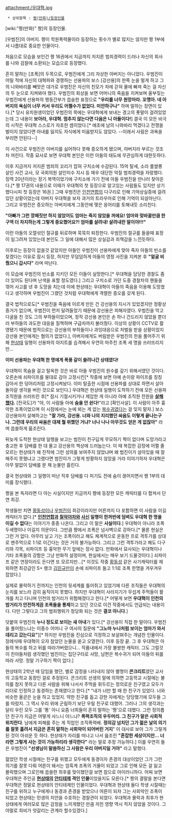 attachment:/우대혁.jpg

  * 상위항목 : [[짱(만화)/등장인물]]

[wiki:"짱(만화)" 짱]의 등장인물.

[우범진]의 아버지. 짱이 학원폭력물이라 등장하는 횟수가 별로 많지는 않지만 짱 1부에서 나름대로 중요한 인물이다. 

처음으로 모습을 보인건 짱 16권에서 지금까지 저지른 범죄경력이 드러나 자신의 회사를 나와 검찰에 소환되는 모습으로 등장했다. 

흔히 말하는 [조폭]의 두목으로, 우범진에게 그리 자상한 아버지는 아니었다. 우범진이 어릴 적에 자신의 대혁파와 경쟁하는 선용파의 보스 [강선용]의 한쪽 눈을 멀게 하고 그의 나와바리를 빼앗은 대가로 우범진은 자신의 친모가 차에 갇혀 물에 빠져 죽는 걸 자신의 두 눈으로 지켜봐야 했다. 우범진의 회상을 보면 어머니의 죽음을 지켜보며 울부짖는 우범진에게 선용파의 행동간부가 씁슬한 표정으로 '''"우리를 너무 원망마라. 꼬맹아. 네 아버지의 욕심이 너무 커서 우리도 어쩔수가 없었다. 미안하구나"''' 하며 말하는 장면이 있다.[* 당시 유치원생이었던 우범진의 목에는 우대혁에게 보내는 경고의 푯말이 걸려있었는데 그 내용이 '''보아라, 우대혁. 멈추지 않는다면 다음은 니 아들이다!'''] 결국 이 모든 비극의 시작은 우대혁 스스로가 자초한 셈이었다.[* 애초에 남의 나와바리 먹겠다고 전쟁을 벌이지 않았다면 아내를 잃지도 자식에게 미움받지도 않았다. --이래서 사람은 과욕을 부리면 안된다--]

이 사건으로 우범진은 아버지를 싫어하다 못해 증오하게 됐으며, 아버지라 부르는 것조차 꺼린다. 작중 묘사로 보면 우대혁 본인은 이런 아들의 태도에 무관심하게 대한듯하다.

이후 지금까지 저지른 범죄의 꼬리가 잡혀 구치소에 수감된다. 15억 탈세, 소라 룸쌀롱 살인 사건 교사, 모 국회의원 살인미수 지시 등 매우 대단한 악질 범죄경력을 자랑했다. 징역 20년이라는 장기 복역이었기에 구치소에 가기 전에 아들 우범진을 만나러 찾아온다.[* 짱 17권의 내용으로 이때가 우대혁의 첫 등장으로 알고있는 사람들도 있지만 상기했다시피 첫 등장은 16권.] 그때 우범진은 [[인천연합]]의 다구리로 인해 기억상실증에 걸려 있던 상황이었는데 아버지 우대혁을 보자 과거의 트라우마로 인해 기억이 되살아난다. 그리고 우범진은 증오하는 아버지에게 그동안에 맺은 응어리를 토해내듯 소리친다.

'''"아빠가 그런 깡패짓만 하지 않았어도 엄마는 죽지 않았을 꺼에요! 엄마와 맞바꿀만큼 한 구역 더 차지하는게 그렇게 중요했어요?! 엄마를 살려내! 살려내란 말이야!!!"''' 

이런 아들의 오열섞인 절규를 뒤로하며 묵묵히 퇴장한다. 우범진의 절규를 들을때 표정이 일그려져 있었는데 본인도 그 일에 대해서 많은 상실감과 죄책감을 느낀듯하다.

이후로는 등장이 없을것 같았지만 아들인 우범진이 선용파에게 맞아 죽자 아들의 빈소를 찾겠다는 이유로 잠시 등장, 하지만 무덤덤하게 아들의 영정 사진을 지켜본 후 '''"얼굴 비췄으니 갑시다"''' 라며 떠난다.

이 모습에 우범진의 빈소를 지키던 모든 이들이 실망한다.[* 우대혁을 담당한 경찰도 좀 더 있어도 된다며 난색을 표할 정도였다.] 그리고 구치소로 가던 도중 경찰차의 핸들을 꺾어 사고를 낸 후 도망을 치는데 이에 현상태는 우대혁이 아들의 죽음을 이용해 도망쳤다고 생각하며 우범진이 그랬던 것처럼 우대혁에게 격렬한 증오를 갖게 된다.

결국 법적으로도[* 우범진을 죽음에 이르게 만든 건 강선용의 지시가 있었겠지만 정황상 증거가 없으며, 우범진이 먼저 달려들었기 때문에 강선용은 피해자였다. 우범진을 막고 다굴을 친 것도 그의 부하들이었으며, 정작 강선용 본인은 손 하나 건드리지 않았을 뿐더러 부하들의 과도한 대응을 질책하며 구급차까지 불러줬다. 이상의 상황이 CCTV로 촬영됐기 때문에 법적으로는 강선용의 부하들이나 과잉대응으로 처벌을 받을 상황이었지 강선용 본인에게는 혐의가 없었다.], 아버지에게도 버림받은 우범진의 한을 풀어주기 위해 [[현상태]] 일행이 선용파의 아지트를 습격해서 우연히 마주친 조폭 세 명을 쓰러뜨리지만...

'''이미 선용파는 우대혁 한 명에게 폭풍 같이 쓸려나간 상태였다!'''

우대혁이 목숨을 걸고 탈옥한 것은 바로 아들 우범진의 원수를 갚기 위해서였던 것이다. 오른손에 쇠파이프를 붕대로 감아 고정시킨[* 작중에 보면 아예 손이랑 파이프를 칭칭 감아서 한 덩어리처럼 고정시켜놨다. 이미 탈출한 시점에 선용파를 상대로 하면서 살아돌아갈 생각을 버린 것으로 보인다.] 우대혁은 현상태 일행이 도착하기 전에 모든 선용파 조직원을 쓰러뜨린 후[* 잠시 기절시키거나 제압한 게 아니라 아예 조직원 전원을 '''[[살해]]했다.''' [전국도]가 "야, 이 사람들 아예 '''숨을 안 쉰다!'''"라고 [확인사살]. 이 사람이 아주 흉악한 조폭이었으며 이 시점에서는 눈에 뵈는 게 없는 [[복수귀]]였다는 걸 잊지 말자.] 보스 강선용마저 살해하고는 '''"잘 가라, 강선용. 너와 나의 지리했던 싸움도 이렇게 끝나는구나. 그런데 우리의 싸움은 대체 뭘 위했던 거냐? 너나 나나 아무것도 얻은 게 없잖아"''' 라며 씁쓸하게 읆조린다.

뒤늦게 도착한 현상태 일행을 보고는 범진이 친구답게 무모하기 짝이 없다며 도망가라고 충고한 후 담배를 한 대 물고 강선용의 책상에 드러눕는다. 이 때 복잡한 감정에 어쩔 줄 모르는 현상태가 왜 진작에 그런 성의를 보여주지 않았냐며 왜 범진이가 살아있을 때 잘 해주지 못했냐고 그랬다면 범진이가 그렇게 방황하지 않았을 거라 이야기하자 우대혁은 아무 말없이 담배를 문 채 눈물만 흘린다.

결국 현상태와 그 일행이 떠난 직후 담배를 다 피기도 전에 숨이 끊어지면서 짱 1부의 대미를 장식했다.

짱을 본 독자라면 다 아는 사실이지만 지금까지 짱에 등장한 모든 캐릭터를 다 합쳐서 단연 최강. 

학생들만 치면 [[황동성]]이나 [[우범진]]이 최강이라지만 어른까지 다 포함하면 이 사람을 이길 캐릭터가 없다.[* '''[[인천연합]]과 [[칠악야차]]와 [[사신]] 일행이 한꺼번에 덤벼도 우대혁 한 명을 이길 수 없다'''는 이야기가 종종 나온다. 그리고 이 말은 '''사실이다'''.] 우대혁이 아니라 조폭 두세명이나 이길지 의문이다. 그만큼 짱에서 조폭은 넘사벽으로 강하다.[* 물론 현실은 그런 거 없다. 아무리 날고 기는 조폭이라고 해도 체계적으로 운동한 프로 격투가를 상대로 맨주먹으로 1:1로 이긴다는 것은 거의 불가능하다. 그리고 그런 격투가라고 해도 다구리와 각목, 쇠파이프 등 흉악한 무기 앞에는 장사 없다. 만화에서 묘사되는 우대혁이나 기타 조폭들의 강함은 그냥 만화적 설정이며, 현실에서는 매우 보기 드물것이다.] 쇠파이프 같은 연장이라도 든다면 또 모르지만...[* 이것도 작중 [[황동성]] 같은 사기캐릭터를 제외하면 최강급인 S+ 랭크 [[김민규]]만이 손에 쇠파이프 들고 1:1로 조폭 한명을 겨우겨우 잡았다.] 

실제로 몰락하기 전까지는 인천의 뒷세계를 틀어쥐고 있었기에 다른 조직들은 우대혁의 눈치를 보느라 감히 움직이지 못했다. 하지만 우대혁이 사라지기가 무섭게 주먹들이 활개를 치고 다니며 인천의 밤거리가 위험해졌다고 한다.[* 어떻게 보면 '''우대혁이 인천의 밤거리가 안전하게끔 조폭들을 통제'''하고 있던 것으로 이건 작중에서도 언급되는 내용이다. 다만 그렇다고 그의 범죄행위가 정당화 되는 것은 '''결코 아니다'''.]

덧붙여 우범진의 '''누나 정도로 보이는 새 아내'''가 있다.[* 강선용이 직접 한 말이다. 우범진을 풀어줬느냐는 이종수 어머니 구 여사의 질문에 '''"그노마 누나처럼 보이는 엄마가 와서 데리고 갔는디요"'''][* 하지만 우범진을 진심으로 걱정하고 보살펴주는 개념찬 인물이다. 장례식때 우대혁이 오자 참았던 눈물을 쏟고 오열한다. 이후 등장 끝. 그 후 우대혁은 아들의 복수를 하고 뒤를 따라가버렸으니... 작품내에서 가장 불쌍한 캐릭터. 그도 그럴것이 친아들처럼 생각했던 범진이는 집단구타로 사망, 남편은 복수귀가 되어 아들의 뒤를 따라 사망. 정말 기구하기 짝이 없다.]

현상태의 2학년 때 담임을 했던, 별로 감정을 나타내지 않아 별명이 '''콘크리트'''였던 교사의 고등학교 동창인 걸로 추정된다. 콘크리트 선생의 말에 의하면 고등학교 시절에는 불의를 참지 못하고 다른 사람을 위해 나서서 주먹을 휘두르는 정의로운 친구였고 모두가 리더로 인정하고 동경하는 존재였다고 한다.[* "내가 너만 할 때 한 친구가 있었다. 너와 비슷한 올곧은 눈을 하고 있었지. 약한 친구를 돕고 강한 자에게는 당당했기에 모두들 그를 따랐지. 그 역시 우리 위에 군림하기 보단 우릴 친구로 대했어. 그러나 그의 생각과는 달리 우린 모두 그를 '통' 아니 요즘 너희들이 흔히 말하는 '짱'으로 대했다. 그런 정의롭던 친구가 지금은 어떻게 사느니 아느냐? '''폭력조직의 우두머리. 그 친구가 맡은 사회적 위치란다'''. 남에게 피해를 주는 게 직업인 조직폭력배. '''정의감 넘치던 그가 젊은 날의 의기를 잘못 흘려서 지금은 흔히 말하는 사회악이 되어버린 거지'''" 이 대사로 보아 그가 그렇게 된 것이 아쉬운 듯 하다. 현상태가 자리를 떠나고 나서 읊조린 '''"혼잡한 세상이지만... 너라면 그렇게 사는 것이 가능하리라 생각한다"''' 라는 말로 추정 가능하다.] 이를 우연히 들은 우범진이 '''"선생님이 말씀하신 그 사람은 우리 아버지일 거야"''' 라고 말했다. 

젊었던 학생 시절에는 친구를 위했고 모두에게 동경이자 존경의 대상이었던 그가 그런 의기를 잘못 다뤄 어른이 돼서는 암흑계 조폭의 거물이 되었고 그로 인해 모든 걸 잃고 몰락했으며 그로인해 씁쓸한 최후를 맞이했던걸 보면 참으로 아이러니하다. 어찌 보면 우대혁은 주인공 '''[[현상태]]의 [[안티테제]] 격인 인물'''이었을지도 모른다.[* 짱의 결말을 본다면 우대혁은 정말로 현상태의 안티테제인 인물이었다. 우대혁과 현상태 둘다 학생 시절때는 친구를 위하고 누구에게나 동경과 존경을 받았으나 어른이 되자 그는 사회악인 조폭이 되었고 현상태는 민생의 치안을 수호하는 경찰관이 되었다. 우대혁과 몰락과 최후가 현상태에게 여러모로 많은 감정을 느끼게했던 만큼 끼친 영향 역시 적지 않았을 것이다. 그야말로 희비가 엇갈리는 관계라 할수있겠다.]
